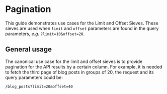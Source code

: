 # Pagination

This guide demonstrates use cases for the Limit and Offset Sieves. These sieves are used when `limit` and `offset` parameters are found in the query parameters, _e.g._ `?limit=10&offset=20`.

## General usage

The canonical use case for the limit and offset sieves is to provide pagination for the API results by a certain column. For example, it is needed to fetch the third page of blog posts in groups of 20, the request and its query parameters could be:

```
/blog_posts?limit=20&offset=40
```
